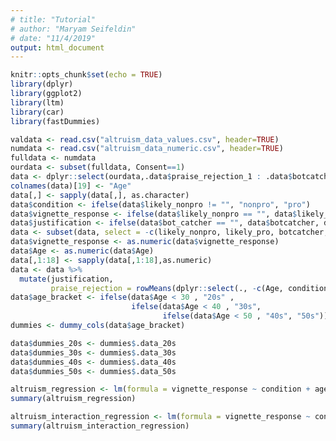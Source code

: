 ```yaml
---
# title: "Tutorial"
# author: "Maryam Seifeldin"
# date: "11/4/2019"
output: html_document
---
```


```r
knitr::opts_chunk$set(echo = TRUE)
library(dplyr)
library(ggplot2)
library(ltm)
library(car)
library(fastDummies)

valdata <- read.csv("altruism_data_values.csv", header=TRUE)
numdata <- read.csv("altruism_data_numeric.csv", header=TRUE)
fulldata <- numdata
ourdata <- subset(fulldata, Consent==1)
data <- dplyr::select(ourdata,.data$praise_rejection_1 : .data$botcatcher)
colnames(data)[19] <- "Age"
data[,] <- sapply(data[,], as.character)
data$condition <- ifelse(data$likely_nonpro != "", "nonpro", "pro")
data$vignette_response <- ifelse(data$likely_nonpro == "", data$likely_pro, data$likely_nonpro)
data$justification <- ifelse(data$bot_catcher == "", data$botcatcher, data$bot_catcher)
data <- subset(data, select = -c(likely_nonpro, likely_pro, botcatcher, bot_catcher))
data$vignette_response <- as.numeric(data$vignette_response)
data$Age <- as.numeric(data$Age)
data[,1:18] <- sapply(data[,1:18],as.numeric)
data <- data %>%
  mutate(justification,
         praise_rejection = rowMeans(dplyr::select(., -c(Age, condition, vignette_response, justification)),na.rm = TRUE))
data$age_bracket <- ifelse(data$Age < 30 , "20s" , 
                           ifelse(data$Age < 40 , "30s", 
                                  ifelse(data$Age < 50 , "40s", "50s")))
dummies <- dummy_cols(data$age_bracket)

data$dummies_20s <- dummies$.data_20s
data$dummies_30s <- dummies$.data_30s
data$dummies_40s <- dummies$.data_40s
data$dummies_50s <- dummies$.data_50s
```
```r
altruism_regression <- lm(formula = vignette_response ~ condition + age_bracket, data = data)
summary(altruism_regression)
```
```r
altruism_interaction_regression <- lm(formula = vignette_response ~ condition * age_bracket, data = data)
summary(altruism_interaction_regression)
```
